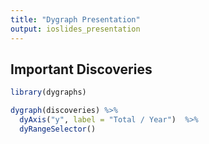 ```yaml
---
title: "Dygraph Presentation"
output: ioslides_presentation
---
```


## Important Discoveries

```r
library(dygraphs)

dygraph(discoveries) %>%
  dyAxis("y", label = "Total / Year")  %>% 
  dyRangeSelector()
```

